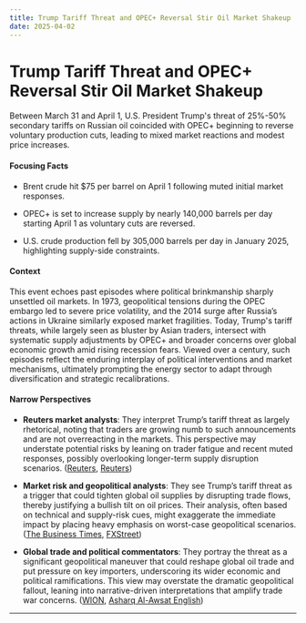 ```yaml
---
title: Trump Tariff Threat and OPEC+ Reversal Stir Oil Market Shakeup
date: 2025-04-02
---
```


# Trump Tariff Threat and OPEC+ Reversal Stir Oil Market Shakeup

Between March 31 and April 1, U.S. President Trump's threat of 25%-50% secondary tariffs on Russian oil coincided with OPEC+ beginning to reverse voluntary production cuts, leading to mixed market reactions and modest price increases.

#### Focusing Facts

- Brent crude hit $75 per barrel on April 1 following muted initial market responses.

- OPEC+ is set to increase supply by nearly 140,000 barrels per day starting April 1 as voluntary cuts are reversed.

- U.S. crude production fell by 305,000 barrels per day in January 2025, highlighting supply-side constraints.

#### Context

This event echoes past episodes where political brinkmanship sharply unsettled oil markets. In 1973, geopolitical tensions during the OPEC embargo led to severe price volatility, and the 2014 surge after Russia’s actions in Ukraine similarly exposed market fragilities. Today, Trump's tariff threats, while largely seen as bluster by Asian traders, intersect with systematic supply adjustments by OPEC+ and broader concerns over global economic growth amid rising recession fears. Viewed over a century, such episodes reflect the enduring interplay of political interventions and market mechanisms, ultimately prompting the energy sector to adapt through diversification and strategic recalibrations.

#### Narrow Perspectives

- **Reuters market analysts**: They interpret Trump’s tariff threat as largely rhetorical, noting that traders are growing numb to such announcements and are not overreacting in the markets. This perspective may understate potential risks by leaning on trader fatigue and recent muted responses, possibly overlooking longer-term supply disruption scenarios. ([Reuters](https://www.reuters.com/business/energy/oil-markets-wait-see-if-trumps-russian-oil-tariff-threat-is-bluff-2025-03-31/), [Reuters](https://www.reuters.com/markets/commodities/oil-prices-ease-despite-trump-warning-possible-tariffs-russian-buyers-2025-03-31/))

- **Market risk and geopolitical analysts**: They see Trump’s tariff threat as a trigger that could tighten global oil supplies by disrupting trade flows, thereby justifying a bullish tilt on oil prices. Their analysis, often based on technical and supply-risk cues, might exaggerate the immediate impact by placing heavy emphasis on worst-case geopolitical scenarios. ([The Business Times](https://www.businesstimes.com.sg/companies-markets/energy-commodities/oil-prices-climb-2-five-week-high-russia-iran-supply-worries), [FXStreet](https://www.fxstreet.com/news/wti-climbs-above-7100-as-trump-threatens-russia-with-oil-tariffs-202504010457))

- **Global trade and political commentators**: They portray the threat as a significant geopolitical maneuver that could reshape global oil trade and put pressure on key importers, underscoring its wider economic and political ramifications. This view may overstate the dramatic geopolitical fallout, leaning into narrative-driven interpretations that amplify trade war concerns. ([WION](https://www.wionews.com/business-economy/trumps-tariff-threat-shakes-up-global-oil-trade-8908842), [Asharq Al-Awsat English](https://english.aawsat.com/node/5127773))

---
